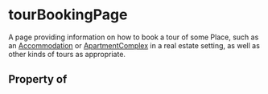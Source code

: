   

# tourBookingPage

A page providing information on how to book a tour of some <Link href="/Place">Place</Link>, such as an <a class="localLink" href="/Accommodation">Accommodation</a> or <a class="localLink" href="/ApartmentComplex">ApartmentComplex</a> in a real estate setting, as well as other kinds of tours as appropriate.

## Property of



